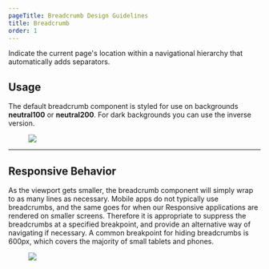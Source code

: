 ```yaml
---
pageTitle: Breadcrumb Design Guidelines
title: Breadcrumb
order: 1
---
```



<PageContent componentName="breadcrumb" type="design">

<LeadParagraph>
  Indicate the current page's location within a navigational hierarchy that
  automatically adds separators.
</LeadParagraph>

## Usage

The default breadcrumb component is styled for use on backgrounds **neutral100** or **neutral200**. For dark backgrounds you can use the inverse version.

<figure>
  <img src="../../images/breadcrumbs/example-breadcrumbs.png" alt=" " />
</figure>

---

## Responsive Behavior

As the viewport gets smaller, the breadcrumb component will simply wrap to as many lines as necessary. Mobile apps do not typically use breadcrumbs, and the same goes for when our Responsive applications are rendered on smaller screens. Therefore it is appropriate to suppress the breadcrumbs at a specified breakpoint, and provide an alternative way of navigating if necessary. A common breakpoint for hiding breadcrumbs is 600px, which covers the majority of small tablets and phones.

<div class="two-col">
  <div class="row">
    <div class="col col-1">
      <figure>
        <img src="../../images/breadcrumbs/breadcrumbs-wrap.png" alt=" " />
      </figure>
    </div>
    <div class="col col-2"></div>
  </div>
</div>

</PageContent>
